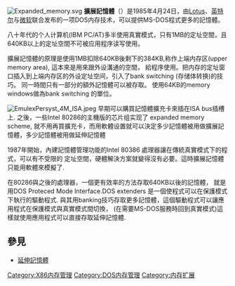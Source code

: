 {{Expand language|1=en|time=2020-07-30T11:49:17+00:00}}
{{Unreferenced|time=2020-07-30T11:49:17+00:00}}
{{noteTA
|G1=IT
}}
[[Image:Expanded_memory.svg|thumb]]
'''擴展記憶體'''（{{lang-en|'''Expanded Memory'''}}）是1985年4月24日，由[[莲花公司|Lotus]]、[[英特尔|英特尔]]与[[微软|微软]]联合发布的一项DOS内存技术，可以提供MS-DOS程式更多的記憶體。

八十年代的个人计算机(IBM PC/AT)多半使用真實模式，只有1MB的定址空間，且640KB以上的定址空間不可被应用程序读写使用。

擴展記憶體的原理是使用1MB扣除640KB後剩下的384KB,称作上端内存区(upper memory area), 這本來是用來跟外设溝通的空間，
給程序使用。把内存的定址窗口插入到上端内存区的外设定址空间，引入了bank switching (存储体转换)的技巧。
同一時間只有一部分的額外記憶體可以被存取。
使用64KB的memory windows做為bank switching 的單位。

[[Image:EmulexPersyst_4M_ISA.jpeg|thumb]]
早期可以購買記憶體擴充卡來插在ISA bus插槽上. 之後，一些Intel 80286的主機版的芯片组实现了 expanded memory scheme, 
就不用再買擴充卡，而用軟體设置就可以決定多少記憶體被用做擴展記憶體，多少記憶體被用做延伸記憶體

1987年開始，內建記憶體管理功能的Intel 80386 處理器讓在傳統真實模式下的程式，可以有不受限的
定址空間，硬體解決方案就變得沒有必要。這時擴展記憶體只能用軟體來模擬了.

在80286與之後的處理器，一個更有效率的方法存取640KB以後的記憶體，
就是用DOS Proteced Mode Interface.DOS extenders 是一個使程式可以在保護模式下執行的驅動程式.
與其用banking技巧存取更多記憶體，這個驅動程式可以讓應用程式在保護模式與真實模式間切換，
(在需要MS-DOS服務時回到真實模式)這樣就使用應用程式可以直接存取延伸記憶體.

==參見==
*[[延伸記憶體|延伸記憶體]]

[[Category:X86内存管理|Category:X86内存管理]]
[[Category:DOS内存管理|Category:DOS内存管理]]
[[Category:内存扩展|Category:内存扩展]]

{{Compu-stub}}